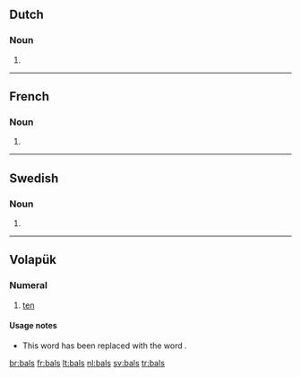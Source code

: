 ==Dutch==

===Noun===
{{head|nl}}

# {{nl-noun-form|pl=1|bal}}

----

==French==

===Noun===
{{head|fr|plural}} {{m|p}}

# {{plural of|bal|lang=fr}}

----

==Swedish==

===Noun===
{{head|sv|noun form}}

# {{sv-noun-form-indef-gen|bal}}

----

==Volapük==

===Numeral===
{{head|vo|numeral}}

# {{obsolete|lang=vo}} [[ten]]

====Usage notes====
* This word has been replaced with the word {{term|deg|lang=vo}}.

[[br:bals]]
[[fr:bals]]
[[lt:bals]]
[[nl:bals]]
[[sv:bals]]
[[tr:bals]]